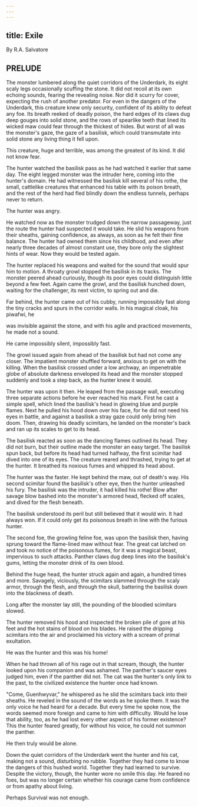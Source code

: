 ```yaml
---
---
---
```

title: Exile
---

By R.A. Salvatore

## PRELUDE

The monster lumbered along the quiet corridors of the Underdark, its eight scaly legs occasionally scuffing the stone. It did not recoil at its own echoing sounds, fearing the revealing noise. Nor did it scurry for cover, expecting the rush of another predator. For even in the dangers of the Underdark, this creature knew only security, confident of its ability to defeat any foe. Its breath reeked of deadly poison, the hard edges of its claws dug deep gouges into solid stone, and the rows of spearlike teeth that lined its wicked maw could fear through the thickest of hides. But worst of all was the monster's gaze, the gaze of a basilisk, which could transmutate into solid stone any living thing it fell upon.

This creature, huge and terrible, was among the greatest of its kind. It did not know fear.

The hunter watched the basilisk pass as he had watched it earlier that same day. The eight legged monster was the intruder here, coming into the hunter's domain. He had witnessed the basilisk kill several of his rothe, the small, cattlelike creatures that enhanced his table with its poison breath, and the rest of the herd had fled blindly down the endless tunnels, perhaps never to return.

The hunter was angry.

He watched now as the monster trudged down the narrow passageway, just the route the hunter had suspected it would take. He slid his weapons from their sheaths, gaining confidence, as always, as soon as he felt their fine balance. The hunter had owned them since his childhood, and even after nearly three decades of almost constant use, they bore only the slightest hints of wear. Now they would be tested again.

The hunter replaced his weapons and waited for the sound that would spur him to motion. A throaty growl stopped the basilisk in its tracks. The monster peered ahead curiously, though its poor eyes could distinguish little beyond a few feet. Again came the growl, and the basilisk hunched down, waiting for the challenger, its next victim, to spring out and die.

Far behind, the hunter came out of his cubby, running impossibly fast along the tiny cracks and spurs in the corridor walls. In his magical cloak, his piwafwi, he

was invisible against the stone, and with his agile and practiced movements, he made not a sound.

He came impossibly silent, impossibly fast.

The growl issued again from ahead of the basilisk but had not come any closer. The impatient monster shuffled forward, anxious to get on with the killing. When the basilisk crossed under a low archway, an impenetrable globe of absolute darkness enveloped its head and the monster stopped suddenly and took a step back, as the hunter knew it would.

The hunter was upon it then. He leaped from the passage wall, executing three separate actions before he ever reached his mark. First he cast a simple spell, which lined the basilisk's head in glowing blue and purple flames. Next he pulled his hood down over his face, for he did not need his eyes in battle, and against a basilisk a stray gaze could only bring him doom. Then, drawing his deadly scimitars, he landed on the monster's back and ran up its scales to get to its head.

The basilisk reacted as soon as the dancing flames outlined its head. They did not burn, but their outline made the monster an easy target. The basilisk spun back, but before its head had turned halfway, the first scimitar had dived into one of its eyes. The creature reared and thrashed, trying to get at the hunter. It breathed its noxious fumes and whipped its head about.

The hunter was the faster. He kept behind the maw, out of death's way. His second scimitar found the basilisk's other eye, then the hunter unleashed his fury. The basilisk was the intruder, it had killed his rothe! Blow after savage blow bashed into the monster's armored head, flecked off scales, and dived for the flesh beneath.

The basilisk understood its peril but still believed that it would win. It had always won. If it could only get its poisonous breath in line with the furious hunter.

The second foe, the growling feline foe, was upon the basilisk then, having sprung toward the flame-lined maw without fear. The great cat latched on and took no notice of the poisonous fumes, for it was a magical beast, impervious to such attacks. Panther claws dug deep lines into the basilisk's gums, letting the monster drink of its own blood.

Behind the huge head, the hunter struck again and again, a hundred times and more. Savagely, viciously, the scimitars slammed through the scaly armor, through the flesh, and through the skull, battering the basilisk down into the blackness of death.

Long after the monster lay still, the pounding of the bloodied scimitars slowed.

The hunter removed his hood and inspected the broken pile of gore at his feet and the hot stains of blood on his blades. He raised the dripping scimitars into the air and proclaimed his victory with a scream of primal exultation.

He was the hunter and this was his home!

When he had thrown all of his rage out in that scream, though, the hunter looked upon his companion and was ashamed. The panther's saucer eyes judged him, even if the panther did not. The cat was the hunter's only link to the past, to the civilized existence the hunter once had known.

"Come, Guenhwyvar," he whispered as he slid the scimitars back into their sheaths. He reveled in the sound of the words as he spoke them. It was the only voice he had heard for a decade. But every time he spoke now, the words seemed more foreign and came to him with difficulty. Would he lose that ability, too, as he had lost every other aspect of his former existence? This the hunter feared greatly, for without his voice, he could not summon the panther.

He then truly would be alone.

Down the quiet corridors of the Underdark went the hunter and his cat, making not a sound, disturbing no rubble. Together they had come to know the dangers of this hushed world. Together they had learned to survive. Despite the victory, though, the hunter wore no smile this day. He feared no foes, but was no longer certain whether his courage came from confidence or from apathy about living.

Perhaps Survival was not enough.

